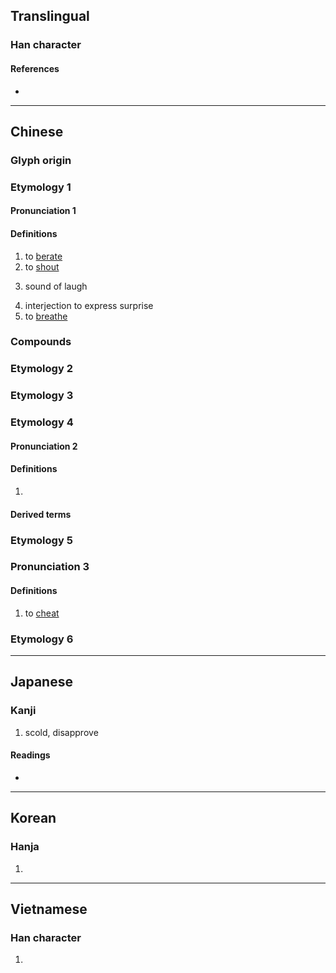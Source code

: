 {{also|訶}}
{{character info/new}}
==Translingual==

===Han character===
{{Han char|rn=30|rad=口|as=05|sn=8|four=61020|canj=RMNR|ids=⿰口可}}

====References====
* {{Han ref|kx=0183.020|dkj=03459|dj=0402.030|hdz=10598.100|uh=5475|ud=21621|bh=A8FE|bd=43262}}

----

==Chinese==
{{zh-forms}}

===Glyph origin===
{{Han etym}}

===Etymology 1===

====Pronunciation 1====
{{zh-pron
|m=hē
|c=ho1,ho2
|cat=v,adv,interj
|mc=2
|oc=1
}}

====Definitions====
{{zh-hanzi}}

# to [[berate]]
# to [[shout]]
# {{lb|zh|onomatoepia}} sound of laugh
# interjection to express surprise
# to [[breathe]]

===Compounds===
{{zh-der|呵責|呵斥|一氣呵成|呵呵|呵哈|呵護|樂呵呵|呵欠|打呵欠|呵喝|斥呵|呵禁|呵護備至|笑呵呵|精心呵護|呵氣}}

===Etymology 2===
{{zh-see|哈|v}}

===Etymology 3===
{{zh-see|啊|v}}

===Etymology 4===

====Pronunciation 2====
{{zh-pron
|m=kē
|c=ho1,ho2
|cat=
}}

====Definitions====
{{zh-hanzi}}

# {{non-gloss|Used in transliteration.}}

====Derived terms====
{{zh-der|呵羅單|呵叻}}

===Etymology 5===

===Pronunciation 3===
{{zh-pron
|m=huō
|c=ho1,ho2
|cat=v
}}

====Definitions====
{{zh-hanzi}}

# to [[cheat]]

===Etymology 6===
{{zh-see|訶|ss}}

----

==Japanese==

===Kanji===
{{ja-kanji|grade=|rs=口05}}

# scold, disapprove

====Readings====
* {{ja-readings|on=[[か]] (ka)|kun=[[しかる]] (shikaru), [[わらう]] (warau)}}

----

==Korean==

===Hanja===
{{ko-hanja|hangeul=가|rv=ga|mr=ka}}

# {{defn|lang=ko|sort=口05}}

----

==Vietnamese==

===Han character===
{{vi-hantu|[[ha]], [[há]], [[hả]], [[hà]], [[khá]], [[khà]]|rs=口05}}

# {{defn|lang=vi|sort=口05}}